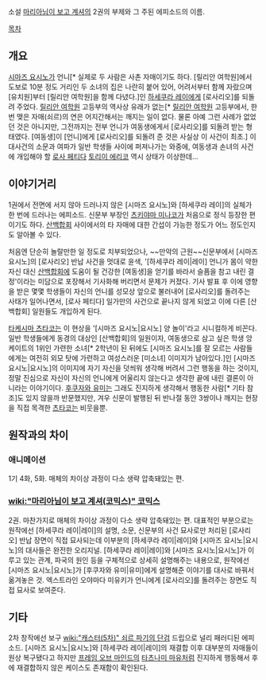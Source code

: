 소설 [[마리아님이 보고 계셔]]의 2권의 부제와 그 주된 에피소드의 이름. 

[[목차]]

== 개요 ==
[[시마즈 요시노]]가 언니[* 실제로 두 사람은 사촌 자매이기도 하다. [릴리안 여학원]에서 도보로 10분 정도 거리인 두 소녀의 집은 나란히 붙어 있어, 어려서부터 함께 자랐으며 [유치원]부터 [릴리안 여학원]을 함께 다녔다.]인 [[하세쿠라 레이]]에게 [로사리오]를 되돌려 주었다. [[릴리안 여학원]] 고등부의 역사상 유래가 없는[* [[릴리안 여학원]] 고등부에서, 한 번 맺은 자매(쇠르)의 연은 어지간해서는 깨지는 일이 없다. 물론 아예 그런 사례가 없었던 것은 아니지만, 그전까지는 전부 언니가 여동생에게서 [로사리오]를 되돌려 받는 형태였다. [여동생]이 [언니]에게 [로사리오]를 되돌려 준 것은 사실상 이 사건이 최초.] 이 대사건의 소문과 여파가 일반 학생들 사이에 퍼져나가는 와중에, 여동생과 손녀의 사건에 개입해야 할 [[로사 페티다]] [[토리이 에리코]] 역시 상태가 이상한데…

== 이야기거리 ==
1권에서 전면에 서지 않아 드러나지 않은 [시마즈 요시노]와 [하세쿠라 레이]의 실체가 한 번에 드러나는 에피소드. 신문부 부장인 [[츠키야마 미나코]]가 처음으로 정식 등장한 편이기도 하다. [[산백합회]] 사이에서의 타 자매에 대한 간섭이 가능한 정도가 어느 정도인지도 알아볼 수 있다.

처음엔 단순히 놀랄만한 일 정도로 치부되었으나, ~~만악의 근원~~신문부에서 [시마즈 요시노]의 [로사리오] 반납 사건을 멋대로 윤색, '[하세쿠라 레이|레이] 언니가 몸이 약한 자신 대신 [[산백합회]]에 도움이 될 건강한 [여동생]을 얻기를 바라서 슬픔을 참고 내린 결정'이라는 미담으로 포장해서 기사화해 버리면서 문제가 커졌다. 기사 발표 후 이에 영향을 받은 몇몇 학생들이 자신의 언니를 성모상 앞으로 불러내어 [로사리오]를 돌려주는 사태가 일어나면서, [로사 페티다] 일가만의 사건으로 끝나지 않게 되었고 이에 다른 [산백합회] 일원들도 개입하게 된다.

[[타케시마 츠타코]]는 이 현상을 '[시마즈 요시노|요시노] 양 놀이'라고 시니컬하게 비꼰다. 일반 학생들에게 동경의 대상인 [산백합회]의 일원이자, 여동생으로 삼고 싶은 학생 앙케이트의 1위인 가련한 소녀[* 2학년이 된 뒤에도 [시마즈 요시노]를 잘 모르는 사람들에게는 여전히 외모 탓에 가련하고 여성스러운 [미소녀] 이미지가 남아있다.]인 [시마즈 요시노|요시노]의 이미지에 자기 자신을 덧씌워 생각해 버려서 그런 행동을 하는 것이지, 정말 진심으로 자신이 자신의 언니에게 어울리지 않는다고 생각한 끝에 내린 결론이 아니라는 이야기이다. [[후쿠자와 유미]]는 그래도 진지하게 생각해서 행동한 사람[* 기타 참조]도 있지 않을까 반문했지만, 겨우 신문이 발행된 뒤 반나절 동안 3쌍이나 깨지는 현장을 직접 목격한 [[타케시마 츠타코|츠타코]]는 비웃을뿐. 

== 원작과의 차이 ==
=== 애니메이션 ===
1기 4화, 5화. 매체의 차이상 과정이 다소 생략 압축돼있는 편.

=== [[wiki:"마리아님이 보고 계셔(코믹스)" 코믹스]] ===
2권. 마찬가지로 매체의 차이상 과정이 다소 생략 압축돼있는 편. 대표적인 부분으로는 원작에선 [하세쿠라 레이|레이]의 설명, 소문, 신문부의 사건 묘사로만 처리된 [로사리오] 반납 장면이 직접 묘사되는데 이부분의 [하세쿠라 레이|레이]와 [시마즈 요시노|요시노]의 대사들은 완전한 오리지널. [하세쿠라 레이|레이]와 [시마즈 요시노|요시노]가 이루고 있는 관계, 파국의 원인 등을 구체적으로 상세히 설명해주는 내용으로, 원작에선 [시마즈 요시노|요시노]가 [후쿠자와 유미|유미]에게 설명해준 이야기를 대사로 바꿔서 옮겨놓은 것. 엑스트라인 오야마다 미유키가 언니에게 [로사리오]를 돌려주는 장면도 직접 묘사로 보여준다.

== 기타 ==
2차 창작에선 보구 [[wiki:"캐스터(5차)" 쇠르 파기의 단검]] 드립으로 널리 패러디된 에피소드. [시마즈 요시노|요시노]와 [하세쿠라 레이|레이]의 재결합 이후 대부분의 자매들이 원상 복구됐다고 하지만 [[프레임 오브 마인드]]의 [[타츠나미 마유]]처럼 진지하게 행동해서 후에 재결합하지 않은 케이스도 존재함이 확인된다.
